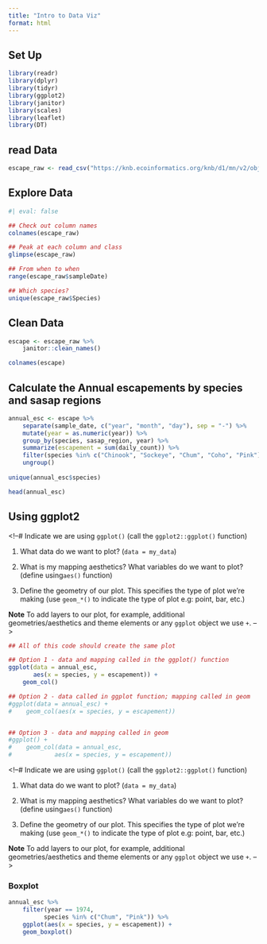 ```yaml
---
title: "Intro to Data Viz"
format: html
---
```


## Set Up

```r
library(readr)
library(dplyr)
library(tidyr)
library(ggplot2)
library(janitor)
library(scales)
library(leaflet)
library(DT)
```

## read Data

```r
escape_raw <- read_csv("https://knb.ecoinformatics.org/knb/d1/mn/v2/object/urn%3Auuid%3Af119a05b-bbe7-4aea-93c6-85434dcb1c5e")
```

## Explore Data

```r
#| eval: false

## Check out column names
colnames(escape_raw)

## Peak at each column and class
glimpse(escape_raw)

## From when to when
range(escape_raw$sampleDate)

## Which species?
unique(escape_raw$Species)
```

## Clean Data

```r
escape <- escape_raw %>% 
    janitor::clean_names()

colnames(escape)
```

## Calculate the Annual escapements by species and sasap regions

```r
annual_esc <- escape %>%
    separate(sample_date, c("year", "month", "day"), sep = "-") %>%
    mutate(year = as.numeric(year)) %>%
    group_by(species, sasap_region, year) %>%
    summarize(escapement = sum(daily_count)) %>%
    filter(species %in% c("Chinook", "Sockeye", "Chum", "Coho", "Pink")) %>%
    ungroup()
    
unique(annual_esc$species)

head(annual_esc)
```

## Using ggplot2

\<!--# Indicate we are using `ggplot()` (call the `ggplot2::ggplot()` function)

1.  What data do we want to plot? (`data = my_data`)

2.  What is my mapping aesthetics? What variables do we want to plot? (define using`aes()` function)

3.  Define the geometry of our plot. This specifies the type of plot we’re making (use `geom_*()` to indicate the type of plot e.g: point, bar, etc.)

**Note** To add layers to our plot, for example, additional geometries/aesthetics and theme elements or any `ggplot` object we use `+`. --\>

```r
## All of this code should create the same plot

## Option 1 - data and mapping called in the ggplot() function
ggplot(data = annual_esc,
       aes(x = species, y = escapement)) +
    geom_col()

## Option 2 - data called in ggplot function; mapping called in geom
#ggplot(data = annual_esc) +
#    geom_col(aes(x = species, y = escapement))


## Option 3 - data and mapping called in geom
#ggplot() +
#    geom_col(data = annual_esc,
#            aes(x = species, y = escapement))
```

\<!--# Indicate we are using `ggplot()` (call the `ggplot2::ggplot()` function)

1.  What data do we want to plot? (`data = my_data`)

2.  What is my mapping aesthetics? What variables do we want to plot? (define using`aes()` function)

3.  Define the geometry of our plot. This specifies the type of plot we’re making (use `geom_*()` to indicate the type of plot e.g: point, bar, etc.)

**Note** To add layers to our plot, for example, additional geometries/aesthetics and theme elements or any `ggplot` object we use `+`. --\>

### Boxplot
```r
annual_esc %>%
    filter(year == 1974,
          species %in% c("Chum", "Pink")) %>%
    ggplot(aes(x = species, y = escapement)) +
    geom_boxplot()
```

